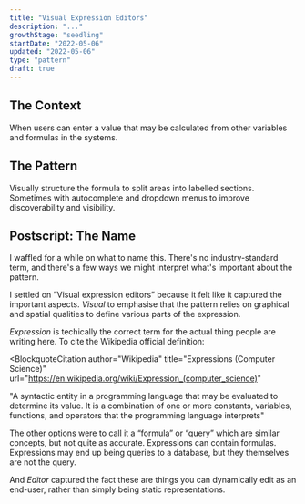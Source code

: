 ```yaml
---
title: "Visual Expression Editors"
description: "..."
growthStage: "seedling"
startDate: "2022-05-06"
updated: "2022-05-06"
type: "pattern"
draft: true
---
```


<h2 className="micro">The Context</h2>

When users can enter a value that may be calculated from other variables and formulas in the systems.

<Spacer size="small" />

<h2 className="micro">The Pattern</h2>

Visually structure the formula to split areas into labelled sections. Sometimes with autocomplete and dropdown menus to improve discoverability and visibility.

<Spacer size="small" />

<h2 className="micro">Postscript: The Name</h2>

I waffled for a while on what to name this. There's no industry-standard term, and there's a few ways we might interpret what's important about the pattern.

I settled on ”Visual expression editors” because it felt like it captured the important aspects. _Visual_ to emphasise that the pattern relies on graphical and spatial qualities to define various parts of the expression.

_Expression_ is techically the correct term for the actual thing people are writing here. To cite the Wikipedia official definition:

<BlockquoteCitation
  author="Wikipedia"
  title="Expressions (Computer Science)"
  url="https://en.wikipedia.org/wiki/Expression_(computer_science)"
>
  "A syntactic entity in a programming language that may be evaluated to
  determine its value. It is a combination of one or more constants, variables,
  functions, and operators that the programming language interprets"
</BlockquoteCitation>

The other options were to call it a “formula” or “query” which are similar concepts, but not quite as accurate. Expressions can contain formulas. Expressions may end up being queries to a database, but they themselves are not the query.

And _Editor_ captured the fact these are things you can dynamically edit as an end-user, rather than simply being static representations.
